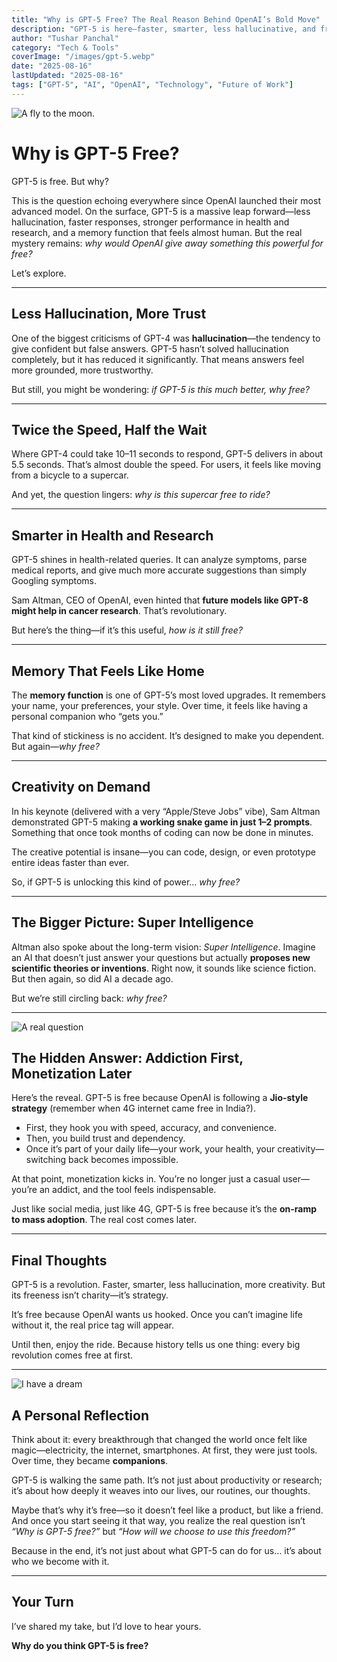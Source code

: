 ```yaml
---
title: "Why is GPT-5 Free? The Real Reason Behind OpenAI’s Bold Move"
description: "GPT-5 is here—faster, smarter, less hallucinative, and free. But why is it free? Let’s break down its improvements, what it means for us, and the hidden reason behind OpenAI’s big gamble."
author: "Tushar Panchal"
category: "Tech & Tools"
coverImage: "/images/gpt-5.webp"
date: "2025-08-16"
lastUpdated: "2025-08-16"
tags: ["GPT-5", "AI", "OpenAI", "Technology", "Future of Work"]
---
```



<Image
  src="/images/rocket.webp"
  alt="A fly to the moon."
  width={800}
  height={400}
  className="rounded-xl my-6 mx-auto shadow-lg"
/>

# Why is GPT-5 Free?

GPT-5 is free. But why?  

This is the question echoing everywhere since OpenAI launched their most advanced model. On the surface, GPT-5 is a massive leap forward—less hallucination, faster responses, stronger performance in health and research, and a memory function that feels almost human. But the real mystery remains: *why would OpenAI give away something this powerful for free?*  

Let’s explore.

---

## Less Hallucination, More Trust

One of the biggest criticisms of GPT-4 was **hallucination**—the tendency to give confident but false answers. GPT-5 hasn’t solved hallucination completely, but it has reduced it significantly. That means answers feel more grounded, more trustworthy.  

But still, you might be wondering: *if GPT-5 is this much better, why free?*

---

## Twice the Speed, Half the Wait

Where GPT-4 could take 10–11 seconds to respond, GPT-5 delivers in about 5.5 seconds. That’s almost double the speed. For users, it feels like moving from a bicycle to a supercar.  

And yet, the question lingers: *why is this supercar free to ride?*

---

## Smarter in Health and Research

GPT-5 shines in health-related queries. It can analyze symptoms, parse medical reports, and give much more accurate suggestions than simply Googling symptoms.  

Sam Altman, CEO of OpenAI, even hinted that **future models like GPT-8 might help in cancer research**. That’s revolutionary.  

But here’s the thing—if it’s this useful, *how is it still free?*

---

## Memory That Feels Like Home

The **memory function** is one of GPT-5’s most loved upgrades. It remembers your name, your preferences, your style. Over time, it feels like having a personal companion who “gets you.”  

That kind of stickiness is no accident. It’s designed to make you dependent. But again—*why free?*

---

## Creativity on Demand

In his keynote (delivered with a very “Apple/Steve Jobs” vibe), Sam Altman demonstrated GPT-5 making **a working snake game in just 1–2 prompts**. Something that once took months of coding can now be done in minutes.  

The creative potential is insane—you can code, design, or even prototype entire ideas faster than ever.  

So, if GPT-5 is unlocking this kind of power… *why free?*

---

## The Bigger Picture: Super Intelligence

Altman also spoke about the long-term vision: *Super Intelligence*. Imagine an AI that doesn’t just answer your questions but actually **proposes new scientific theories or inventions**. Right now, it sounds like science fiction. But then again, so did AI a decade ago.  

But we’re still circling back: *why free?*

---

<Image
  src="/images/but-why.webp"
  alt="A real question"
  width={800}
  height={400}
  className="rounded-xl my-6 mx-auto shadow-lg"
/>

## The Hidden Answer: Addiction First, Monetization Later

Here’s the reveal. GPT-5 is free because OpenAI is following a **Jio-style strategy** (remember when 4G internet came free in India?).  

- First, they hook you with speed, accuracy, and convenience.  
- Then, you build trust and dependency.  
- Once it’s part of your daily life—your work, your health, your creativity—switching back becomes impossible.  

At that point, monetization kicks in. You’re no longer just a casual user—you’re an addict, and the tool feels indispensable.  

Just like social media, just like 4G, GPT-5 is free because it’s the **on-ramp to mass adoption**. The real cost comes later.

---

## Final Thoughts

GPT-5 is a revolution. Faster, smarter, less hallucination, more creativity. But its freeness isn’t charity—it’s strategy.  

It’s free because OpenAI wants us hooked. Once you can’t imagine life without it, the real price tag will appear.  

Until then, enjoy the ride. Because history tells us one thing: every big revolution comes free at first.

---

<Image
  src="/images/dream.webp"
  alt="I have a dream"
  width={800}
  height={400}
  className="rounded-xl my-6 mx-auto shadow-lg"
/>

## A Personal Reflection

Think about it: every breakthrough that changed the world once felt like magic—electricity, the internet, smartphones. At first, they were just tools. Over time, they became **companions**.  

GPT-5 is walking the same path. It’s not just about productivity or research; it’s about how deeply it weaves into our lives, our routines, our thoughts.  

Maybe that’s why it’s free—so it doesn’t feel like a product, but like a friend. And once you start seeing it that way, you realize the real question isn’t *“Why is GPT-5 free?”* but *“How will we choose to use this freedom?”*

Because in the end, it’s not just about what GPT-5 can do for us… it’s about who we become with it.

---

## Your Turn

I’ve shared my take, but I’d love to hear yours. 
 
 **Why do you think GPT-5 is free?**  

